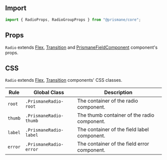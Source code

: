 ## Import

```js
import { RadioProps, RadioGroupProps } from "@prismane/core";
```

## Props

`Radio` extends [Flex](/docs/components-api/flex-api), [Transition](/docs/components-api/transition-api) and [PrismaneFieldComponent](/docs/getting-started/globals#prismanefieldcomponent-type) component's props.

## CSS

`Radio` extends [Flex](/docs/components-api/flex-api), [Transition](/docs/components-api/transition-api) components' CSS classes.

| Rule    | Global Class           | Description                                 |
| ------- | ---------------------- | ------------------------------------------- |
| `root`  | `.PrismaneRadio-root`  | The container of the radio component.       |
| `thumb` | `.PrismaneRadio-thumb` | The thumb container of the radio component. |
| `label` | `.PrismaneRadio-label` | The container of the field label component. |
| `error` | `.PrismaneRadio-error` | The container of the field error component. |
